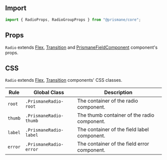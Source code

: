 ## Import

```js
import { RadioProps, RadioGroupProps } from "@prismane/core";
```

## Props

`Radio` extends [Flex](/docs/components-api/flex-api), [Transition](/docs/components-api/transition-api) and [PrismaneFieldComponent](/docs/getting-started/globals#prismanefieldcomponent-type) component's props.

## CSS

`Radio` extends [Flex](/docs/components-api/flex-api), [Transition](/docs/components-api/transition-api) components' CSS classes.

| Rule    | Global Class           | Description                                 |
| ------- | ---------------------- | ------------------------------------------- |
| `root`  | `.PrismaneRadio-root`  | The container of the radio component.       |
| `thumb` | `.PrismaneRadio-thumb` | The thumb container of the radio component. |
| `label` | `.PrismaneRadio-label` | The container of the field label component. |
| `error` | `.PrismaneRadio-error` | The container of the field error component. |
